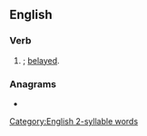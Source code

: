==English==

===Verb===
{{head|en|verb form}}

# {{lb|en|archaic}} {{en-past of|belay}}; [[belayed]].

===Anagrams===
* {{anagrams|en|Abdiel|bailed|baldie|bidale|diable|déblai}}

[[Category:English 2-syllable words]]